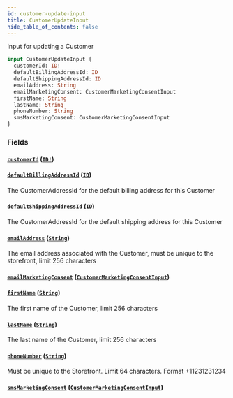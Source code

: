 ```yaml
---
id: customer-update-input
title: CustomerUpdateInput
hide_table_of_contents: false
---
```



Input for updating a Customer

```graphql
input CustomerUpdateInput {
  customerId: ID!
  defaultBillingAddressId: ID
  defaultShippingAddressId: ID
  emailAddress: String
  emailMarketingConsent: CustomerMarketingConsentInput
  firstName: String
  lastName: String
  phoneNumber: String
  smsMarketingConsent: CustomerMarketingConsentInput
}
```


### Fields

#### [`customerId`](#) ([`ID!`](/developers/demandhq-apis/storefront-api/graphql/reference/scalars/id))




#### [`defaultBillingAddressId`](#) ([`ID`](/developers/demandhq-apis/storefront-api/graphql/reference/scalars/id))

The CustomerAddressId for the default billing address for this Customer


#### [`defaultShippingAddressId`](#) ([`ID`](/developers/demandhq-apis/storefront-api/graphql/reference/scalars/id))

The CustomerAddressId for the default shipping address for this Customer


#### [`emailAddress`](#) ([`String`](/developers/demandhq-apis/storefront-api/graphql/reference/scalars/string))

The email address associated with the Customer, must be unique to the storefront, limit 256 characters


#### [`emailMarketingConsent`](#) ([`CustomerMarketingConsentInput`](/developers/demandhq-apis/storefront-api/graphql/reference/inputs/customer-marketing-consent-input))




#### [`firstName`](#) ([`String`](/developers/demandhq-apis/storefront-api/graphql/reference/scalars/string))

The first name of the Customer, limit 256 characters


#### [`lastName`](#) ([`String`](/developers/demandhq-apis/storefront-api/graphql/reference/scalars/string))

The last name of the Customer, limit 256 characters


#### [`phoneNumber`](#) ([`String`](/developers/demandhq-apis/storefront-api/graphql/reference/scalars/string))

Must be unique to the Storefront. Limit 64 characters. Format +11231231234


#### [`smsMarketingConsent`](#) ([`CustomerMarketingConsentInput`](/developers/demandhq-apis/storefront-api/graphql/reference/inputs/customer-marketing-consent-input))






